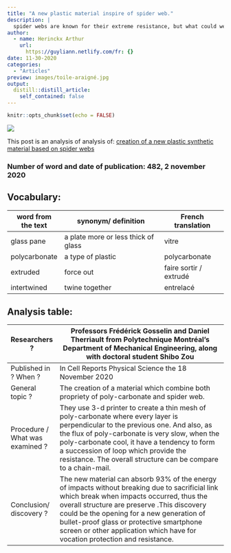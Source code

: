 ```yaml
---
title: "A new plastic material inspire of spider web." 
description: |
  spider webs are known for their extreme resistance, but what could we made if we combine their structures with plastic ? The answer, a new material which is as much durable as plastic and as much resistant as spider web.
author:
  - name: Herinckx Arthur
    url:
      https://guyliann.netlify.com/fr: {}
date: 11-30-2020
categories:
  - "Articles"
preview: images/toile-araigné.jpg
output:
  distill::distill_article:
    self_contained: false
---
```


```r
knitr::opts_chunk$set(echo = FALSE)
```

![](images/toile-araignee.jpg)

This post is an analysis of analysis of: [creation of a new  plastic synthetic material based on spider webs](https://phys.org/news/2020-11-plastic-webs-cellphone-screens-future.html) 

### Number of word and date of publication: 482, 2 november 2020

## Vocabulary:
| word from the text | synonym/ definition                 | French translation     |
| ------------------ | ----------------------------------- | ---------------------- |
| glass pane         | a plate more or less thick of glass | vitre                  |
| polycarbonate      | a type of plastic                   | polycarbonate          |
| extruded           | force out                           | faire sortir / extrudé |
| intertwined        | twine together                      | entrelacé              |

## Analysis table:
| Researchers ?                   | Professors Frédérick Gosselin and Daniel Therriault from Polytechnique  Montréal's Department of Mechanical Engineering, along with doctoral  student Shibo Zou                                                                                                                                                                                                        |
| ------------------------------- | ---------------------------------------------------------------------------------------------------------------------------------------------------------------------------------------------------------------------------------------------------------------------------------------------------------------------------------------------------------------------- |
| Published in ? When ?           | In Cell Reports Physical Science the 18 November 2020                                                                                                                                                                                                                                                                                                                  |
| General topic ?                 | The creation of a material which combine both propriety of poly-carbonate and spider web.                                                                                                                                                                                                                                                                               |
| Procedure / What was examined ? | They use 3-d printer to create a thin mesh of poly-carbonate where every layer is perpendicular to the previous one. And also, as the flux of poly-carbonate is very slow, when the poly-carbonate cool, it have a tendency to form a succession of loop which provide the resistance. The overall structure can be compare to a chain-mail.                           |
| Conclusion/ discovery ?         | The new material can absorb 93% of the energy of impacts without breaking due to sacrificial link which break when impacts occurred, thus the overall structure are preserve .This discovery could be the opening for a new generation of  bullet-proof glass or protective smartphone screen or other application which have for vocation protection and resistance.   |
